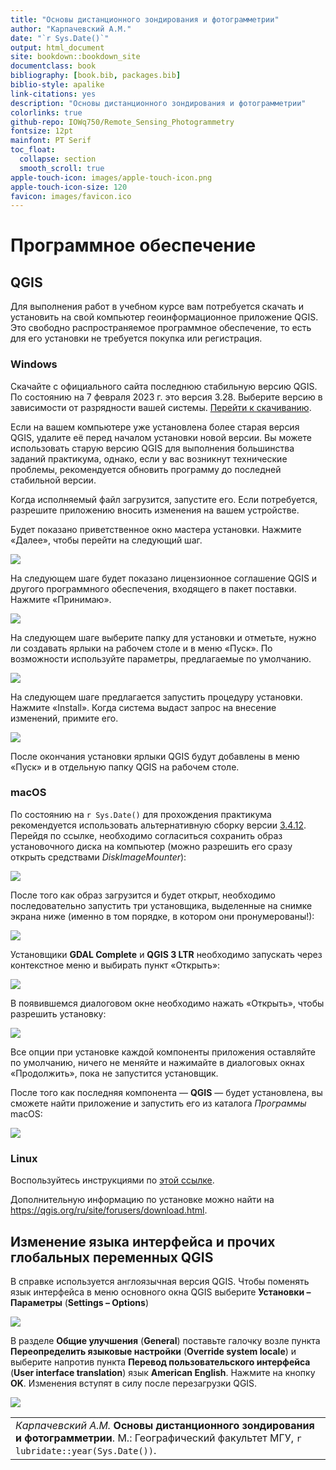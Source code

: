 ```yaml
--- 
title: "Основы дистанционного зондирования и фотограмметрии"
author: "Карпачевский А.М."
date: "`r Sys.Date()`"
output: html_document
site: bookdown::bookdown_site
documentclass: book
bibliography: [book.bib, packages.bib]
biblio-style: apalike
link-citations: yes
description: "Основы дистанционного зондирования и фотограмметрии"
colorlinks: true
github-repo: IOWq750/Remote_Sensing_Photogrammetry
fontsize: 12pt
mainfont: PT Serif
toc_float:
  collapse: section
  smooth_scroll: true
apple-touch-icon: images/apple-touch-icon.png
apple-touch-icon-size: 120
favicon: images/favicon.ico
---
```



# Программное обеспечение {-}

## QGIS {-}

Для выполнения работ в учебном курсе вам потребуется скачать и установить на свой компьютер геоинформационное приложение QGIS. Это свободно распространяемое программное обеспечение, то есть для его установки не требуется покупка или регистрация. 

### Windows {-}

Скачайте с официального сайта последнюю стабильную версию QGIS. По состоянию на 7 февраля 2023 г. это версия 3.28. Выберите версию в зависимости от разрядности вашей системы. [Перейти к скачиванию](https://qgis.org/downloads/QGIS-OSGeo4W-3.16.16-1.msi){target="_blank"}.


Если на вашем компьютере уже установлена более старая версия QGIS, удалите её перед началом установки новой версии. Вы можете использовать старую версию QGIS для выполнения большинства заданий практикума, однако, если у вас возникнут технические проблемы, рекомендуется обновить программу до последней стабильной версии.


Когда исполняемый файл загрузится, запустите его. Если потребуется, разрешите приложению вносить изменения на вашем устройстве.


Будет показано приветственное окно мастера установки. Нажмите «Далее», чтобы перейти на следующий шаг.


![](images/Index0/win01.png)

На следующем шаге будет показано лицензионное соглашение QGIS и другого программного обеспечения, входящего в пакет поставки. Нажмите «Принимаю».


![](images/Index0/win02.png)

На следующем шаге выберите папку для установки и отметьте, нужно ли создавать ярлыки на рабочем столе и в меню «Пуск». По возможности используйте параметры, предлагаемые по умолчанию.

![](images/Index0/win03.png)

На следующем шаге предлагается запустить процедуру установки. Нажмите «Install». Когда система выдаст запрос на внесение изменений, примите его.

![](images/Index0/win04.png)

После окончания установки ярлыки QGIS будут добавлены в меню «Пуск» и в отдельную папку QGIS на рабочем столе.


### macOS {-}

По состоянию на `r Sys.Date()` для прохождения практикума рекомендуется использовать альтернативную сборку версии [3.4.12](https://www.kyngchaos.com/files/software/qgis/QGIS-macOS-3.4.12-1.dmg){target="_blank"}. Перейдя по ссылке, необходимо согласиться сохранить образ установочного диска  на компьютер (можно разрешить его сразу открыть средствами _DiskImageMounter_):

![](images/Index0/mac01.png)

После того как образ загрузится и будет открыт, необходимо последовательно запустить три установщика, выделенные на снимке экрана ниже (именно в том порядке, в котором они пронумерованы!):

![](images/Index0/mac02.png)

Установщики __GDAL Complete__ и __QGIS 3 LTR__ необходимо запускать через контекстное меню и выбирать пункт «Открыть»:

![](images/Index0/mac03.png)

В появившемся диалоговом окне необходимо нажать «Открыть», чтобы разрешить установку:

![](images/Index0/mac04.png)

Все опции при установке каждой компоненты приложения оставляйте по умолчанию, ничего не меняйте и нажимайте в диалоговых окнах «Продолжить», пока не запустится установщик.

После того как последняя компонента — __QGIS__ — будет установлена, вы сможете найти приложение и запустить его из каталога _Программы_ macOS:

![](images/Index0/mac05.png)

### Linux {-}

Воспользуйтесь инструкциями по [этой ссылке](https://qgis.org/ru/site/forusers/alldownloads.html#linux){target="_blank"}.

Дополнительную информацию по установке можно найти на [https://qgis.org/ru/site/forusers/download.html](https://qgis.org/ru/site/forusers/download.html){target="_blank"}.


## Изменение языка интерфейса и прочих глобальных переменных QGIS {#global}


В справке используется англоязычная версия QGIS. Чтобы поменять язык интерфейса в меню основного окна QGIS выберите **Установки – Параметры** (**Settings – Options**)


![](images/Index0/Options.png)


В разделе **Общие улучшения** (**General**) поставьте галочку возле пункта **Переопределить языковые настройки** (**Override system locale**) и выберите напротив пункта **Перевод пользовательского интерфейса** (**User interface translation**) язык **American English**. Нажмите на кнопку **OK**. Изменения вступят в силу после перезагрузки QGIS.


![](images/Index0/Interface.png)

 
----
_Карпачевский А.М._ **Основы дистанционного зондирования и фотограмметрии**. М.: Географический факультет МГУ, `r lubridate::year(Sys.Date())`.
----
